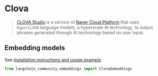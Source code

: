 # Clova

>[CLOVA Studio](https://api.ncloud-docs.com/docs/ai-naver-clovastudio-summary) is a service
> of [Naver Cloud Platform](https://www.ncloud.com/) that uses `HyperCLOVA` language models,
> a hyperscale AI technology, to output phrases generated through AI technology based on user input.


## Embedding models

See [installation instructions and usage example](/docs/integrations/text_embedding/clova).

```python
from langchain_community.embeddings import ClovaEmbeddings
```
